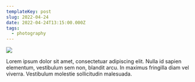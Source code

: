 ```yaml
---
templateKey: post
slug: 2022-04-24
date: 2022-04-24T13:15:00.000Z
tags:
  - photography
---
```

![](../../static/assets/20220424-IMG_1491.jpg)

Lorem ipsum dolor sit amet, consectetuar adipiscing elit. Nulla id sapien elementum, vestibulum sem non, blandit arcu. In maximus fringilla diam vel viverra. Vestibulum molestie sollicitudin malesuada.
